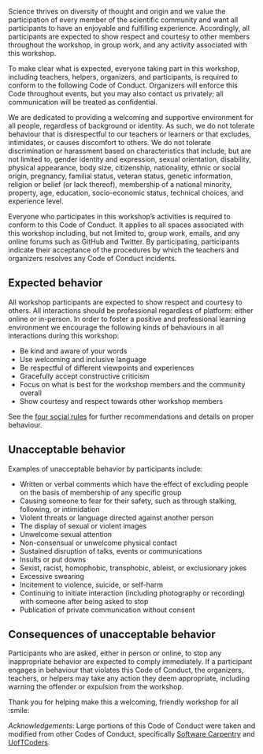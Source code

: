 Science thrives on diversity of thought and origin and we value the
participation of every member of the scientific community and want all
participants to have an enjoyable and fulfilling experience.
Accordingly, all participants are expected to show respect and courtesy
to other members throughout the workshop, in group work, and any
activity associated with this workshop.

To make clear what is expected, everyone taking part in this workshop,
including teachers, helpers, organizers, and participants, is
required to conform to the following Code of Conduct. Organizers will
enforce this Code throughout events, but you may also contact us
privately; all communication will be treated as confidential.

We are dedicated to providing a welcoming and supportive environment for
all people, regardless of background or identity. As such, we do not
tolerate behaviour that is disrespectful to our teachers or learners or
that excludes, intimidates, or causes discomfort to others. We do not
tolerate discrimination or harassment based on characteristics that
include, but are not limited to, gender identity and expression, sexual
orientation, disability, physical appearance, body size, citizenship,
nationality, ethnic or social origin, pregnancy, familial status,
veteran status, genetic information, religion or belief (or lack
thereof), membership of a national minority, property, age, education,
socio-economic status, technical choices, and experience level.

Everyone who participates in this workshop's activities is required to
conform to this Code of Conduct. It applies to all spaces associated
with this workshop including, but not limited to, group work, emails,
and any online forums such as GitHub and Twitter. By participating,
participants indicate their acceptance of the procedures by which the
teachers and organizers resolves any Code of Conduct incidents.

## Expected behavior

All workshop participants are expected to show respect and courtesy to
others. All interactions should be professional regardless of platform:
either online or in-person. In order to foster a positive and
professional learning environment we encourage the following kinds of
behaviours in all interactions during this workshop:

-   Be kind and aware of your words
-   Use welcoming and inclusive language
-   Be respectful of different viewpoints and experiences
-   Gracefully accept constructive criticism
-   Focus on what is best for the workshop members and the community
    overall
-   Show courtesy and respect towards other workshop members

See the [four social
rules](https://www.recurse.com/manual#sub-sec-social-rules) for further
recommendations and details on proper behaviour.

## Unacceptable behavior

Examples of unacceptable behavior by participants include:

-   Written or verbal comments which have the effect of excluding people
    on the basis of membership of any specific group
-   Causing someone to fear for their safety, such as through stalking,
    following, or intimidation
-   Violent threats or language directed against another person
-   The display of sexual or violent images
-   Unwelcome sexual attention
-   Non-consensual or unwelcome physical contact
-   Sustained disruption of talks, events or communications
-   Insults or put downs
-   Sexist, racist, homophobic, transphobic, ableist, or exclusionary
    jokes
-   Excessive swearing
-   Incitement to violence, suicide, or self-harm
-   Continuing to initiate interaction (including photography or
    recording) with someone after being asked to stop
-   Publication of private communication without consent

## Consequences of unacceptable behavior

Participants who are asked, either in person or online, to stop any
inappropriate behavior are expected to comply immediately. If a
participant engages in behaviour that violates this Code of Conduct, the
organizers, teachers, or helpers may take any action they deem
appropriate, including warning the offender or expulsion from the
workshop.

Thank you for helping make this a welcoming, friendly workshop for all
:smile:

::: {.callout-note appearance="default"}
*Acknowledgements*: Large portions of this Code of Conduct were taken
and modified from other Codes of Conduct, specifically [Software
Carpentry](https://docs.carpentries.org/topic_folders/policies/code-of-conduct.html)
and
[UofTCoders](https://github.com/UofTCoders/studyGroup/blob/gh-pages/codeOfConduct.md).
:::
